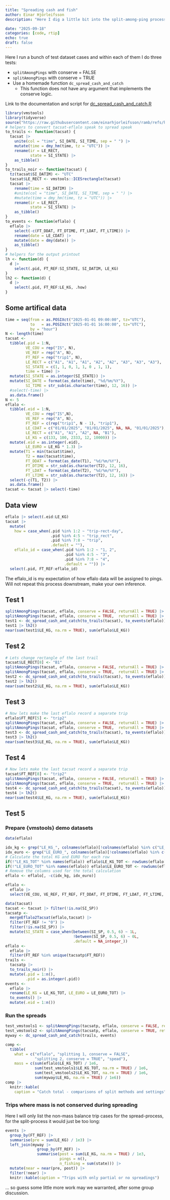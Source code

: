 ```yaml
---
title: "Spreading cash and fish"
author: Einar Hjörleifsson
description: "Here I dig a little bit into the split-among-ping process, with focus on understanding what `{vmstool::splitAmongPings}` does and does not do. Comparison is made using an alternative function, `dc_spread_cash_and_catch` that I belived is closer to the intent, at least by the current SFD members. The discrepanices revieled here may be examples of 'corner cases' so the overall impact may not be that large. I let the code speak a little for itself, so there is not much text to read beyond this header."

date: "2025-09-18"
categories: [code, rtip]
echo: true
draft: false
---
```


Here I run a bunch of test dataset cases and within each of them I do three tests:

* `splitAmongPings` with conserve = FALSE
* `splitAmongPings` with conserve = TRUE
* Use a homemade function `dc_spread_cash_and_catch`
  * This function does not have any argument that implements the conserve logic.

Link to the documentation and script for [dc_spread_cash_and_catch.R](https://github.com/einarhjorleifsson/ramb/blob/main/R/dc_spread_cash_and_catch.R)


```r
library(vmstools)
library(tidyverse)
source("https://raw.githubusercontent.com/einarhjorleifsson/ramb/refs/heads/main/R/dc_spread_cash_and_catch.R")
# helpers to convert tacsat-eflalo speak to spread speak
to_trails <- function(tacsat) {
  tacsat |> 
    unite(col = "time", SI_DATE, SI_TIME, sep = " ") |> 
    mutate(time = dmy_hm(time, tz = "UTC")) |> 
    rename(ir = LE_RECT,
           state = SI_STATE) |> 
    as_tibble()
}
to_trails_noir <- function(tacsat) {
  tz(tacsat$SI_DATIM) <- "UTC"
  tacsat$LE_RECT <- vmstools::ICESrectangle(tacsat)
  tacsat |> 
    rename(time = SI_DATIM) |> 
    #unite(col = "time", SI_DATE, SI_TIME, sep = " ") |> 
    #mutate(time = dmy_hm(time, tz = "UTC")) |> 
    rename(ir = LE_RECT,
           state = SI_STATE) |> 
    as_tibble()
}
to_events <- function(eflalo) {
  eflalo |> 
    select(-c(FT_DDAT, FT_DTIME, FT_LDAT, FT_LTIME)) |> 
    rename(date = LE_CDAT) |> 
    mutate(date = dmy(date)) |> 
    as_tibble()
}
# helpers for the output printout
lh <- function(d) {
  d |> 
    select(.pid, FT_REF:SI_STATE, SI_DATIM, LE_KG)
}
lh2 <- function(d) {
  d |> 
    select(.pid, FT_REF:LE_KG, .how)
}
```


## Some artifical data

```r
time = seq(from = as.POSIXct("2025-01-01 09:00:00", tz="UTC"), 
           to   = as.POSIXct("2025-01-01 16:00:00", tz="UTC"), 
           by = "hour")
N <- length(time)
tacsat <- 
  tibble(.pid = 1:N,
         VE_COU = rep("IS", N),
         VE_REF = rep("A", N),
         FT_REF = rep("trip1", N),
         LE_RECT = c("A1", "A1", "A1", "A2", "A2", "A3", "A3", "A3"),
         SI_STATE = c(1, 1, 0, 1, 1, 0 , 1, 1),
         time = time) |> 
  mutate(SI_STATE = as.integer(SI_STATE)) |> 
  mutate(SI_DATE = format(as_date(time), "%d/%m/%Y"),
         SI_TIME = str_sub(as.character(time), 12, 16)) |> 
  #select(-time) |> 
  as.data.frame()
N <- 5
eflalo <- 
  tibble(.eid = 1:N,
         VE_COU = rep("IS",N),
         VE_REF = rep("A", N),
         FT_REF = c(rep("trip1", N - 1), "trip1"),
         LE_CDAT = c("01/01/2025", "01/01/2025", NA, NA, "01/01/2025"),
         LE_RECT = c("A1", "A1", "A2", NA, "B1"),
         LE_KG = c(133, 100, 2333, 12, 10000)) |> 
  mutate(.eid = as.integer(.eid),
         LE_EURO = LE_KG * 1.3) |> 
  mutate(T1 = min(tacsat$time),
         T2 = max(tacsat$time),
         FT_DDAT = format(as_date(T1), "%d/%m/%Y"),
         FT_DTIME = str_sub(as.character(T2), 12, 16),
         FT_LDAT = format(as_date(T2), "%d/%m/%Y"),
         FT_LTIME = str_sub(as.character(T2), 12, 16)) |> 
  select(-c(T1, T2)) |> 
  as.data.frame()
tacsat <- tacsat |> select(-time)
```

## Data view

```r
eflalo |> select(.eid:LE_KG)
tacsat |> 
  mutate(
    how = case_when(.pid %in% 1:2 ~ "trip-rect-day",
                    .pid %in% 4:5 ~ "trip_rect",
                    .pid %in% 7:8 ~ "trip",
                    .default = ""),
    eflalo_id = case_when(.pid %in% 1:2 ~ "1, 2",
                          .pid %in% 4:5 ~ "3",
                          .pid %in% 7:8 ~ "4",
                          .default = "")) |> 
  select(.pid, FT_REF:eflalo_id)
```

The eflalo_id is my expectation of how eflalo data will be assigned to pings. Will not repeat this process downstream, make your own inference.

## Test 1

```r
splitAmongPings(tacsat, eflalo, conserve = FALSE, returnAll = TRUE) |> lh()
splitAmongPings(tacsat, eflalo, conserve = TRUE,  returnAll = TRUE) |> lh()
test1 <- dc_spread_cash_and_catch(to_trails(tacsat), to_events(eflalo))
test1 |> lh2()
near(sum(test1$LE_KG, na.rm = TRUE), sum(eflalo$LE_KG))
```

## Test 2

```r
# Lets change rectangle of the last trail
tacsat$LE_RECT[8] <- "B1"
splitAmongPings(tacsat, eflalo, conserve = FALSE, returnAll = TRUE) |> lh()
splitAmongPings(tacsat, eflalo, conserve = TRUE,  returnAll = TRUE) |> lh()
test2 <- dc_spread_cash_and_catch(to_trails(tacsat), to_events(eflalo))
test2 |> lh2()
near(sum(test2$LE_KG, na.rm = TRUE), sum(eflalo$LE_KG))
```

## Test 3

```r
# Now lets make the last eflalo record a separate trip
eflalo$FT_REF[5] <- "trip2"
splitAmongPings(tacsat, eflalo, conserve = FALSE, returnAll = TRUE) |> lh()
splitAmongPings(tacsat, eflalo, conserve = TRUE,  returnAll = TRUE) |> lh()
test3 <- dc_spread_cash_and_catch(to_trails(tacsat), to_events(eflalo))
test3 |> lh2()
near(sum(test3$LE_KG, na.rm = TRUE), sum(eflalo$LE_KG))
```

## Test 4

```r
# Now lets make the last tacsat record a separate trip
tacsat$FT_REF[8] <- "trip2"
splitAmongPings(tacsat, eflalo, conserve = FALSE, returnAll = TRUE) |> lh()
splitAmongPings(tacsat, eflalo, conserve = TRUE,  returnAll = TRUE) |> lh()
test4 <- dc_spread_cash_and_catch(to_trails(tacsat), to_events(eflalo))
test4 |> lh2()
near(sum(test4$LE_KG, na.rm = TRUE), sum(eflalo$LE_KG))
```

## Test 5

### Prepare {vmstools} demo datasets

```r
data(eflalo)

idx_kg <- grep("LE_KG_", colnames(eflalo)[!colnames(eflalo) %in% c("LE_KG_TOT")])
idx_euro <- grep("LE_EURO_", colnames(eflalo)[!colnames(eflalo) %in% c("LE_EURO_TOT")])
# Calculate the total KG and EURO for each row
if(!"LE_KG_TOT" %in% names(eflalo)) eflalo$LE_KG_TOT <- rowSums(eflalo[, idx_kg], na.rm = TRUE)
if(!"LE_EURO_TOT" %in% names(eflalo)) eflalo$LE_EURO_TOT <- rowSums(eflalo[, idx_euro], na.rm = TRUE)
# Remove the columns used for the total calculation
eflalo <- eflalo[, -c(idx_kg, idx_euro)]

eflalo <- 
  eflalo |> 
  select(VE_COU, VE_REF, FT_REF, FT_DDAT, FT_DTIME, FT_LDAT, FT_LTIME, LE_CDAT, LE_RECT, LE_KG_TOT, LE_EURO_TOT)

data(tacsat)
tacsat <- tacsat |> filter(!is.na(SI_SP))
tacsatp <- 
  mergeEflalo2Tacsat(eflalo,tacsat) |> 
  filter(FT_REF != "0") |> 
  filter(!is.na(SI_SP)) |> 
  mutate(SI_STATE = case_when(between(SI_SP, 0.5, 6) ~ 1L,
                              !between(SI_SP, 0.5, 6) ~ 0L,
                              .default = NA_integer_))
eflalo <- 
  eflalo |> 
  filter(FT_REF %in% unique(tacsatp$FT_REF))
trails <- 
  tacsatp |> 
  to_trails_noir() |> 
  mutate(.pid = 1:n(),
         .pid = as.integer(.pid)) 
events <- 
  eflalo |> 
  rename(LE_KG = LE_KG_TOT, LE_EURO = LE_EURO_TOT) |> 
  to_events() |> 
  mutate(.eid = 1:n())
```

### Run the spreads

```r
test_vmstools1 <- splitAmongPings(tacsatp, eflalo, conserve = FALSE, returnAll = TRUE)
test_vmstools2 <- splitAmongPings(tacsatp, eflalo, conserve = TRUE, returnAll = TRUE)
myway <- dc_spread_cash_and_catch(trails, events)

comp <- 
  tibble(
    what = c("eflalo", "splitting 1, conserve = FALSE", 
             "splitting 2, conserve = TRUE", "spead"),
    mass = c(sum(eflalo$LE_KG_TOT) / 1e6,
             sum(test_vmstools1$LE_KG_TOT, na.rm = TRUE) / 1e6,
             sum(test_vmstools2$LE_KG_TOT, na.rm = TRUE) / 1e6,
             sum(myway$LE_KG, na.rm = TRUE) / 1e6))
comp |> 
  knitr::kable(
    caption = "Catch total - comparisons of split methods and settings")
```

### Trips where mass is not conserved during spreading

Here I will only list the non-mass balance trip cases for the spread-process, for the split-process it would just be too long:

```r
events |> 
  group_by(FT_REF) |> 
  summarise(pre = sum(LE_KG) / 1e3) |> 
  left_join(myway |> 
              group_by(FT_REF) |> 
              summarise(post = sum(LE_KG, na.rm = TRUE) / 1e3,
                        pings = n(),
                        n_fishing = sum(state))) |> 
  mutate(near = near(pre, post)) |> 
  filter(!near) |> 
  knitr::kable(caption = "Trips with only partial or no spreadings")
```

... so guess some little more work may we warranted, after some group discussion.
